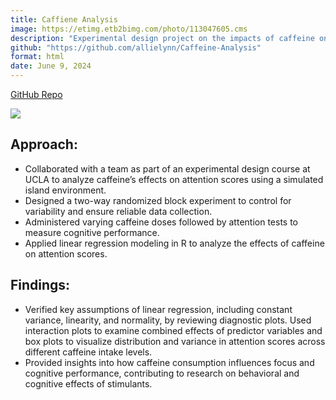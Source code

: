 ```yaml
---
title: Caffiene Analysis
image: https://etimg.etb2bimg.com/photo/113047605.cms
description: "Experimental design project on the impacts of caffeine on attention levels."
github: "https://github.com/allielynn/Caffeine-Analysis"
format: html
date: June 9, 2024
---
```


[GitHub Repo]({{< meta github >}})

![](https://etimg.etb2bimg.com/photo/113047605.cms)


## Approach:
- Collaborated with a team as part of an experimental design course at UCLA to analyze caffeine’s effects on attention scores using a simulated island environment.
- Designed a two-way randomized block experiment to control for variability and ensure reliable data collection.
- Administered varying caffeine doses followed by attention tests to measure cognitive performance.
- Applied linear regression modeling in R to analyze the effects of caffeine on attention scores.

## Findings:
- Verified key assumptions of linear regression, including constant variance, linearity, and normality, by reviewing diagnostic plots.
 Used interaction plots to examine combined effects of predictor variables and box plots to visualize distribution and variance in attention scores across different caffeine intake levels.
- Provided insights into how caffeine consumption influences focus and cognitive performance, contributing to research on behavioral and cognitive effects of stimulants.